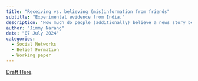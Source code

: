```yaml
---
title: "Receiving vs. believing (mis)information from friends"
subtitle: "Experimental evidence from India."
description: "How much do people (additionally) believe a news story because it's been shared by a friend? How much _should_ they believe it for that reason? To answer these questions we conduct a series of lab experiments in India with ~800 pairs of real-life friends. Using a custom platform, we collect detailed information on how individuals (sharers) decide which stories to share, and how their friends (receivers) update their beliefs in response. We find receivers over-interpret sharing as a sign of a story's veracity and the sharer's faith in it, while discounting other reasons/motivations for sharing. As a result, receivers’ trust in shared stories increases _irrespective_ of the sharers’ belief in them, with false stories accruing the greatest additional trust. To identify mechanisms, I measure how receivers update from (i) observing the sharer’s beliefs directly, and (ii) receiving computer-generated clues of known accuracy (instead of subjective signals from their friend). I find several mechanisms contribute to receivers' biased inference: receivers overestimate how well sharers' beliefs predict a story’s veracity; miscalculate the relevance of those beliefs to sharing decisions; and exhibit base-rate neglect, updating the most on stories they least believed originally."
author: "Jimmy Narang"
date: "07 July 2024"
categories:
  - Social Networks
  - Belief Formation
  - Working paper
---
```


::: {.callout-note}
[Draft Here](https://www.dropbox.com/scl/fi/zw1xk1pkv5rlm1y2jraed/jmp.pdf?rlkey=tghfhlb1uhea95znkmwf2vpw4&dl=0).
:::
